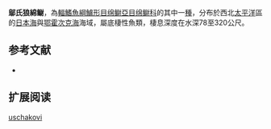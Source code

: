 {{Speciesbox
| name = 鄔氏狼綿鳚
| image = 
| status = NE
| status_system = IUCN3.1
| genus = Lycodes
| species = uschakovi
| authority = [[Popov|Popov]], 1931
| synonyms = *''Lycodes colletti''<br /><small>Popov, 1931</small>
*''Lycodes lindbergi''<br /><small>Popov, 1931</small>
}}

'''鄔氏狼綿鳚'''，為[[輻鰭魚綱|輻鰭魚綱]][[鱸形目|鱸形目]][[绵鳚亞目|绵鳚亞目]][[绵鳚科|绵鳚科]]的其中一[[種|種]]，分布於西北[[太平洋|太平洋]]區的[[日本海|日本海]]與[[鄂霍次克海|鄂霍次克海]]海域，屬底棲性魚類，棲息深度在水深78至320公尺。

==参考文献==
*{{FishBase_species|genus=Lycodes|species=uschakovi|year=2011|month=12}}

== 扩展阅读 ==
{{refbegin}}
{{wikispecies-inline|Lycodes uschakovi|鄔氏狼綿鳚}}
{{refend}}
{{Taxonbar|from=Q1099504}}

[[Category:狼绵鳚属|uschakovi]]


{{鱸形目小作品}}